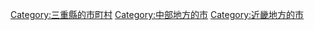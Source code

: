 {{DEFAULTSORT:Kuwana-shi}}
[[Category:三重縣的市町村|Category:三重縣的市町村]]
[[Category:中部地方的市|Category:中部地方的市]]
[[Category:近畿地方的市|Category:近畿地方的市]]
